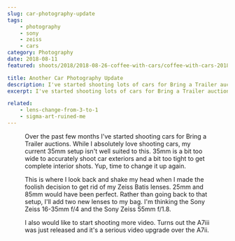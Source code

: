 ```yaml
---
slug: car-photography-update
tags:
    - photography
    - sony
    - zeiss
    - cars
category: Photography
date: 2018-08-11
featured: shoots/2018/2018-08-26-coffee-with-cars/coffee-with-cars-2018_002

title: Another Car Photography Update
description: I've started shooting lots of cars for Bring a Trailer auctions. That means I'm in need of a lens upgrade!
excerpt: I've started shooting lots of cars for Bring a Trailer auctions. One single 35mm Sony Zeiss wasn't going to cut it. That means I'm in need of a lens upgrade!

related:
    - lens-change-from-3-to-1
    - sigma-art-ruined-me
---
```



<Figure src="shoots/2018/2018-08-26-coffee-with-cars/coffee-with-cars-2018_009.jpg" sizes="(min-width: 768px) 60vw, (min-width: 1024px) 700px, 100vw" />

Over the past few months I've started shooting cars for Bring a Trailer auctions. While I absolutely love shooting cars, my current 35mm setup isn't well suited to this. 35mm is a bit too wide to accurately shoot car exteriors and a bit too tight to get complete interior shots. Yup, time to change it up again.

This is where I look back and shake my head when I made the foolish decision to get rid of my Zeiss Batis lenses. 25mm and 85mm would have been perfect. Rather than going back to that setup, I'll add two new lenses to my bag. I'm thinking the Sony Zeiss 16-35mm f/4 and the Sony Zeiss 55mm f/1.8.

I also would like to start shooting more video. Turns out the A7iii was just released and it's a serious video upgrade over the A7ii.

<Figure src="shoots/2018/2018-08-26-coffee-with-cars/coffee-with-cars-2018_003.jpg" sizes="(min-width: 768px) 60vw, (min-width: 1024px) 700px, 100vw" />
